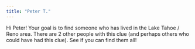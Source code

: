 ```yaml
---
title: "Peter T."
---
```


Hi Peter! Your goal is to find someone who has lived in the Lake Tahoe / Reno area. There are 2 other people with this clue (and perhaps others who could have had this clue). See if you can find them all!
